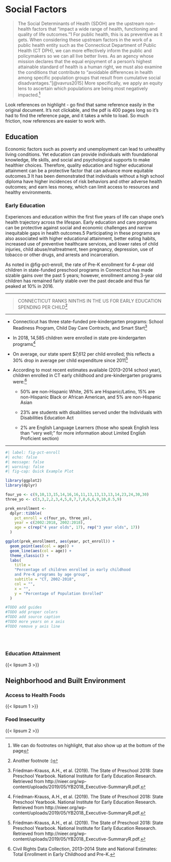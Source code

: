 # Social Factors

> The Social Determinants of Health (SDOH) are the upstream non-health factors
> that “impact a wide range of health, functioning and quality of life outcomes.”1
> For public health, this is as preventive as it gets. When considering these
> upstream factors in the work of a public health entity such as the Connecticut
> Department of Public Health (CT DPH), we can more effectively inform the public
> and policymakers so we can all live better lives. As an agency whose mission
> declares that the equal enjoyment of a person’s highest attainable standard of
> health is a human right, we must also examine the conditions that contribute to
> “avoidable differences in health among specific population groups that result
> from cumulative social disadvantages.”[@vavrus2015] 
> More specifically, we apply an equity lens to ascertain which populations 
> are being most negatively impacted.[^social-factors-1]

[^social-factors-1]: We can do footnotes on highlight, that 
also show up at the bottom of the page

Look references on highlight - go find that same
reference easily in the original document. It's not clickable, and the pdf
is 400 pages long so it's had to find the reference page, and it takes a while
to load. So much friction, now references are easier to work
with.

## Education

Economic factors such as poverty and unemployment can lead
to unhealthy living conditions. Yet education can provide
individuals with foundational knowledge, life skills, and social
and psychological supports to make healthier choices. Therefore,
quality education and higher educational attainment can be a
protective factor that can advance more equitable outcomes.3
It has been demonstrated that individuals without a high school
diploma have higher incidences of risk behaviors and other
adverse health outcomes; and earn less money, which can limit
access to resources and healthy environments.

### Early Education

Experiences and education within the first five years of life can
shape one’s health trajectory across the lifespan. Early education
and care programs can be protective against social and economic
challenges and narrow inequitable gaps in health outcomes.5
Participating in these programs are also associated with higher
educational attainment, better eating habits, increased use of
preventive healthcare services, and lower rates of child injuries,
child abuse/maltreatment, teen pregnancy, depression, use of
tobacco or other drugs, and arrests and incarceration.

As noted in @fig-pct-enroll, the rate of Pre-K enrollment for 4-year old
children in state-funded preschool programs in Connecticut has made sizable
gains over the past 5 years; however, enrollment among 3-year old children has
remained fairly stable over the past decade and thus far peaked at 10% in 2016.

---

> CONNECTICUT RANKS NINTHS IN THE US FOR EARLY EDUCATION
> SPENDING PER CHILD[^social-factors-2]

---

[^social-factors-2]: Another footnote :)

- Connecticut has three state-funded
pre-kindergarten programs: School Readiness
Program, Child Day Care Contracts, and
Smart Start[^social-factors-3]

- In 2018, 14,585 children were enrolled in state
pre-kindergarten programs[^social-factors-3]

- On average, our state spent $7,612 per child
enrolled; this reflects a 30% drop in average per
child expenditure since 2011[^social-factors-3]

- According to most recent estimates available
(2013–2014 school year), children enrolled
in CT early childhood and pre-kindergarten
programs were:[^social-factors-4]  

  - 50% are non-Hispanic White, 26% are Hispanic/Latino,
15% are non-Hispanic Black or African American, and
5% are non-Hispanic Asian

  - 23% are students with disabilities served under the
 Individuals with Disabilities Education Act
 
  - 2% are English Language Learners (those who speak
English less than “very well;” for more information about
Limited English Proficient section)

[^social-factors-3]: Friedman-Krauss, A.H., et al. (2019). The State of
Preschool 2018: State Preschool Yearbook. National Institute for Early Education
Research. Retrieved from
http://nieer.org/wp-content/uploads/2019/05/YB2018_Executive-SummaryR.pdf.

[^social-factors-4]: Civil Rights Data Collection, 2013–2014 State and National
Estimates: Total Enrollment in Early Childhood and Pre-K.

---

```r
#| label: fig-pct-enroll
#| echo: false
#| message: false
#| warning: false
#| fig-cap: Quick Example Plot

library(ggplot2)
library(dplyr)

four_yo <- c(9,10,13,15,14,16,16,11,13,13,13,13,14,23,24,30,30)
three_yo <- c(3,3,2,2,3,4,5,8,7,7,8,6,6,9,10,8.5,9)

prek_enrollment <- 
  dplyr::tibble(
    pct_enroll = c(four_yo, three_yo),
    year = c(2002:2018, 2002:2018),
    age = c(rep("4 year olds", 17), rep("3 year olds", 17))
  )

ggplot(prek_enrollment, aes(year, pct_enroll)) +
  geom_point(aes(col = age)) +
  geom_line(aes(col = age)) +
  theme_classic() +
  labs(
    title = 
    "Percentage of children enrolled in early childhood 
    and Pre-K programs by age group",
    subtitle = "CT, 2002-2018",
    col = "",
    x = "",
    y = "Percentage of Population Enrolled"
  )

#TODO add guides
#TODO add proper colors
#TODO add source caption
#TODO more years on x axis
#TODO remove y axis line
  
  
  
```

### Education Attainment

{{< lipsum 3 >}}

## Neighborhood and Built Environment

### Access to Health Foods

{{< lipsum 1 >}}

### Food Insecurity

{{< lipsum 2 >}}